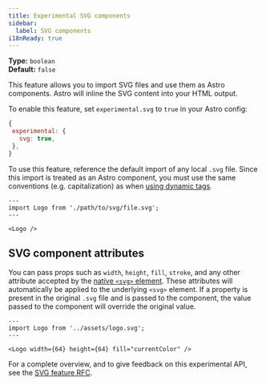 ```yaml
---
title: Experimental SVG components
sidebar:
  label: SVG components
i18nReady: true
---
```



<p>

**Type:** `boolean`<br />
**Default:** `false`<br />
<Since v="5.0.0" />
</p>

This feature allows you to import SVG files and use them as Astro components. Astro will inline the SVG content into your HTML output.

To enable this feature, set `experimental.svg` to `true` in your Astro config:

 ```js
{
  experimental: {
    svg: true,
  },
}
```

To use this feature, reference the default import of any local `.svg` file. Since this import is treated as an Astro component, you must use the same conventions (e.g. capitalization) as when [using dynamic tags](/en/reference/astro-syntax/#dynamic-tags).

```astro
---
import Logo from './path/to/svg/file.svg';
---

<Logo />
```

## SVG component attributes

You can pass props such as `width`, `height`, `fill`, `stroke`, and any other attribute accepted by the [native `<svg>` element](https://developer.mozilla.org/en-US/docs/Web/SVG/Element/svg). These attributes will automatically be applied to the underlying `<svg>` element. If a property is present in the original `.svg` file and is passed to the component, the value passed to the component will override the original value.


```astro
---
import Logo from '../assets/logo.svg';
---

<Logo width={64} height={64} fill="currentColor" />
```

 For a complete overview, and to give feedback on this experimental API, see the [SVG feature RFC](https://github.com/withastro/roadmap/pull/1035).


